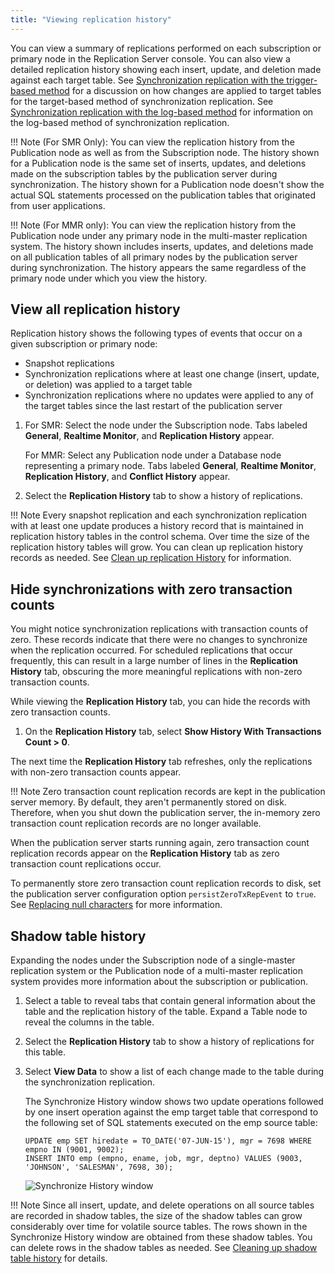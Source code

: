 ```yaml
---
title: "Viewing replication history"
---
```


<div id="view_replication_history" class="registered_link"></div>

You can view a summary of replications performed on each subscription or primary node in the Replication Server console. You can also view a detailed replication history showing each insert, update, and deletion made against each target table. See [Synchronization replication with the trigger-based method](../02_overview/02_replication_concepts_and_definitions/09_sync_replication_trigger_based/#sync_replication_trigger_based) for a discussion on how changes are applied to target tables for the target-based method of synchronization replication. See [Synchronization replication with the log-based method](../02_overview/02_replication_concepts_and_definitions/10_sync_replication_log_based/#sync_replication_log_based) for information on the log-based method of synchronization replication.

!!! Note
    (For SMR Only): You can view the replication history from the Publication node as well as from the Subscription node. The history shown for a Publication node is the same set of inserts, updates, and deletions made on the subscription tables by the publication server during synchronization. The history shown for a Publication node doesn't show the actual SQL statements processed on the publication tables that originated from user applications.

!!! Note
    (For MMR only): You can view the replication history from the Publication node under any primary node in the multi-master replication system. The history shown includes inserts, updates, and deletions made on all publication tables of all primary nodes by the publication server during synchronization. The history appears the same regardless of the primary node under which you view the history.

## View all replication history

Replication history shows the following types of events that occur on a given subscription or primary node:

-   Snapshot replications
-   Synchronization replications where at least one change (insert, update, or deletion) was applied to a target table
-   Synchronization replications where no updates were applied to any of the target tables since the last restart of the publication server

1.  For SMR: Select the node under the Subscription node. Tabs labeled **General**, **Realtime Monitor**, and **Replication History** appear.

    For MMR: Select any Publication node under a Database node representing a primary node. Tabs labeled **General**, **Realtime Monitor**, **Replication History**, and **Conflict History** appear.

1.  Select the **Replication History** tab to show a history of replications.

!!! Note
    Every snapshot replication and each synchronization replication with at least one update produces a history record that is maintained in replication history tables in the control schema. Over time the size of the replication history tables will grow. You can clean up replication history records as needed. See  [Clean up replication History](05_managing_history/#clean_up_replication_history) for information.

## Hide synchronizations with zero transaction counts

You might notice synchronization replications with transaction counts of zero. These records indicate that there were no changes to synchronize when the replication occurred. For scheduled replications that occur frequently, this can result in a large number of lines in the **Replication History** tab, obscuring the more meaningful replications with non-zero transaction counts.

While viewing the **Replication History** tab, you can hide the records with zero transaction counts.

1.  On the **Replication History** tab, select **Show History With Transactions Count > 0**.

The next time the **Replication History** tab refreshes, only the replications with non-zero transaction counts appear.

!!! Note
    Zero transaction count replication records are kept in the publication server memory. By default, they aren't permanently stored on disk. Therefore, when you shut down the publication server, the in-memory zero transaction count replication records are no longer available.

When the publication server starts running again, zero transaction count replication records appear on the **Replication History** tab as zero transaction count replications occur.

To permanently store zero transaction count replication records to disk, set the publication server configuration option `persistZeroTxRepEvent` to `true`. See [Replacing null characters](../10_appendix/04_miscellaneous_xdb_processing_topics/01_publications_and_subscriptions_server_conf_options/02_replacing_null_characters/#replacing_null_characters) for more information.

<div id="shadow_table_history" class="registered_link"></div>

## Shadow table history

Expanding the nodes under the Subscription node of a single-master replication system or the Publication node of a multi-master replication system provides more information about the subscription or publication.

1.  Select a table to reveal tabs that contain general information about the table and the replication history of the table. Expand a Table node to reveal the columns in the table.

1.  Select the **Replication History** tab to show a history of replications for this table.

1.  Select **View Data** to show a list of each change made to the table during the synchronization replication. 

    The Synchronize History window shows two update operations followed by one insert operation against the emp target table that correspond to the following set of SQL statements executed on the emp source table:

    ```shell
    UPDATE emp SET hiredate = TO_DATE('07-JUN-15'), mgr = 7698 WHERE empno IN (9001, 9002);
    INSERT INTO emp (empno, ename, job, mgr, deptno) VALUES (9003, 'JOHNSON', 'SALESMAN', 7698, 30);
    ```

    ![Synchronize History window](../images/image222.png)

!!! Note
    Since all insert, update, and delete operations on all source tables are recorded in shadow tables, the size of the shadow tables can grow considerably over time for volatile source tables. The rows shown in the Synchronize History window are obtained from these shadow tables. You can delete rows in the shadow tables as needed. See [Cleaning up shadow table history](../08_xdb_cli/03_xdb_cli_commands/49_clean_shadow_table_history/#clean_shadow_table_history) for details.
